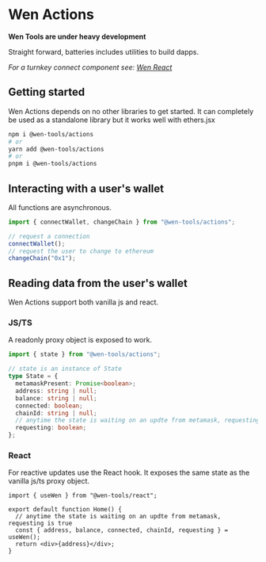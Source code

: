 # Wen Actions

**Wen Tools are under heavy development**

Straight forward, batteries includes utilities to build dapps.

_For a turnkey connect component see: [Wen React](/packages/react)_

## Getting started

Wen Actions depends on no other libraries to get started. It can completely be used as a standalone library but it works well with ethers.jsx

```sh
npm i @wen-tools/actions
# or
yarn add @wen-tools/actions
# or
pnpm i @wen-tools/actions
```

## Interacting with a user's wallet

All functions are asynchronous.

```jsx
import { connectWallet, changeChain } from "@wen-tools/actions";

// request a connection
connectWallet();
// request the user to change to ethereum
changeChain("0x1");
```

## Reading data from the user's wallet

Wen Actions support both vanilla js and react.

### JS/TS

A readonly proxy object is exposed to work.

```ts
import { state } from "@wen-tools/actions";

// state is an instance of State
type State = {
  metamaskPresent: Promise<boolean>;
  address: string | null;
  balance: string | null;
  connected: boolean;
  chainId: string | null;
  // anytime the state is waiting on an updte from metamask, requesting is true
  requesting: boolean;
};
```

### React

For reactive updates use the React hook. It exposes the same state as the vanilla js/ts proxy object.

```tsx
import { useWen } from "@wen-tools/react";

export default function Home() {
  // anytime the state is waiting on an updte from metamask, requesting is true
  const { address, balance, connected, chainId, requesting } = useWen();
  return <div>{address}</div>;
}
```
